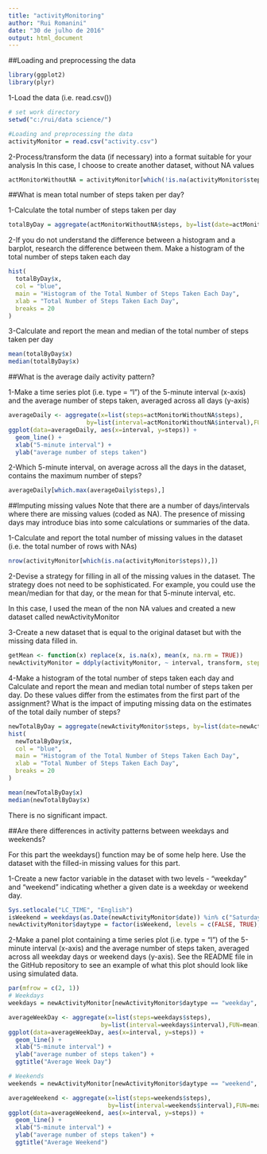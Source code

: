 ---
title: "activityMonitoring"
author: "Rui Romanini"
date: "30 de julho de 2016"
output: html_document
---


##Loading and preprocessing the data

```{r, echo=TRUE}
library(ggplot2)
library(plyr)
```

1-Load the data (i.e. read.csv())

```{r, echo=TRUE}
# set work directory
setwd("c:/rui/data science/")

#Loading and preprocessing the data
activityMonitor = read.csv("activity.csv")
```

2-Process/transform the data (if necessary) into a format suitable for your analysis
In this case, I choose to create another dataset, without NA values

```{r, echo=TRUE}
actMonitorWithoutNA = activityMonitor[which(!is.na(activityMonitor$steps)),]
```

##What is mean total number of steps taken per day?

1-Calculate the total number of steps taken per day

```{r, echo=TRUE}
totalByDay = aggregate(actMonitorWithoutNA$steps, by=list(date=actMonitorWithoutNA$date), FUN=sum)
```

2-If you do not understand the difference between a histogram and a barplot, research the difference between them. Make a histogram of the total number of steps taken each day

```{r, echo=TRUE}
hist(
  totalByDay$x,
  col = "blue",
  main = "Histogram of the Total Number of Steps Taken Each Day",
  xlab = "Total Number of Steps Taken Each Day",
  breaks = 20
)
```

3-Calculate and report the mean and median of the total number of steps taken per day

```{r, echo=TRUE}
mean(totalByDay$x)
median(totalByDay$x)
```

##What is the average daily activity pattern?

1-Make a time series plot (i.e. type = "l") of the 5-minute interval (x-axis) and the average number of steps taken, averaged across all days (y-axis)

```{r, echo=TRUE}
averageDaily <- aggregate(x=list(steps=actMonitorWithoutNA$steps), 
                      by=list(interval=actMonitorWithoutNA$interval),FUN=mean)
ggplot(data=averageDaily, aes(x=interval, y=steps)) +
  geom_line() +
  xlab("5-minute interval") +
  ylab("average number of steps taken")
```

2-Which 5-minute interval, on average across all the days in the dataset, contains the maximum number of steps?

```{r, echo=TRUE}
averageDaily[which.max(averageDaily$steps),]
```

##Imputing missing values
Note that there are a number of days/intervals where there are missing values (coded as NA). The presence of missing days may introduce bias into some calculations or summaries of the data.

1-Calculate and report the total number of missing values in the dataset (i.e. the total number of rows with NAs)

```{r, echo=TRUE}
nrow(activityMonitor[which(is.na(activityMonitor$steps)),])
```

2-Devise a strategy for filling in all of the missing values in the dataset. The strategy does not need to be sophisticated. For example, you could use the mean/median for that day, or the mean for that 5-minute interval, etc.

In this case, I used the mean of the non NA values and created a new dataset called newActivityMonitor


3-Create a new dataset that is equal to the original dataset but with the missing data filled in.

```{r, echo=TRUE}
getMean <- function(x) replace(x, is.na(x), mean(x, na.rm = TRUE))
newActivityMonitor = ddply(activityMonitor, ~ interval, transform, steps = getMean(steps))
```

4-Make a histogram of the total number of steps taken each day and Calculate and report the mean and median total number of steps taken per day. Do these values differ from the estimates from the first part of the assignment? What is the impact of imputing missing data on the estimates of the total daily number of steps?

```{r, echo=TRUE}
newTotalByDay = aggregate(newActivityMonitor$steps, by=list(date=newActivityMonitor$date), FUN=sum)
hist(
  newTotalByDay$x,
  col = "blue",
  main = "Histogram of the Total Number of Steps Taken Each Day",
  xlab = "Total Number of Steps Taken Each Day",
  breaks = 20
)

mean(newTotalByDay$x)
median(newTotalByDay$x)
```

There is no significant impact.

##Are there differences in activity patterns between weekdays and weekends?

For this part the weekdays() function may be of some help here. Use the dataset with the filled-in missing values for this part.

1-Create a new factor variable in the dataset with two levels - "weekday" and "weekend" indicating whether a given date is a weekday or weekend day.

```{r, echo=TRUE}
Sys.setlocale("LC_TIME", "English")
isWeekend = weekdays(as.Date(newActivityMonitor$date)) %in% c("Saturday", "Sunday")
newActivityMonitor$daytype = factor(isWeekend, levels = c(FALSE, TRUE), labels = c("weekday", "weekend"))
```

2-Make a panel plot containing a time series plot (i.e. type = "l") of the 5-minute interval (x-axis) and the average number of steps taken, averaged across all weekday days or weekend days (y-axis). See the README file in the GitHub repository to see an example of what this plot should look like using simulated data.

```{r, echo=TRUE}
par(mfrow = c(2, 1))
# Weekdays
weekdays = newActivityMonitor[newActivityMonitor$daytype == "weekday", ]

averageWeekDay <- aggregate(x=list(steps=weekdays$steps), 
                          by=list(interval=weekdays$interval),FUN=mean)
ggplot(data=averageWeekDay, aes(x=interval, y=steps)) +
  geom_line() +
  xlab("5-minute interval") +
  ylab("average number of steps taken") +
  ggtitle("Average Week Day")

# Weekends
weekends = newActivityMonitor[newActivityMonitor$daytype == "weekend", ]

averageWeekend <- aggregate(x=list(steps=weekends$steps), 
                            by=list(interval=weekends$interval),FUN=mean)
ggplot(data=averageWeekend, aes(x=interval, y=steps)) +
  geom_line() +
  xlab("5-minute interval") +
  ylab("average number of steps taken") +
  ggtitle("Average Weekend")

```